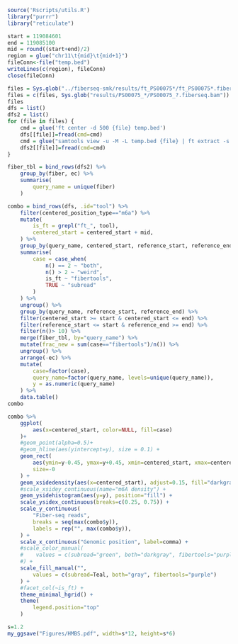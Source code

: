 ```r
source('Rscripts/utils.R')
library("purrr")
library("reticulate")
```


```r
start = 119084601 
end = 119085100
mid = round((start+end)/2)
region = glue("chr11\t{mid}\t{mid+1}")
fileConn<-file("temp.bed")
writeLines(c(region), fileConn)
close(fileConn)

files = Sys.glob("../fiberseq-smk/results/ft_PS00075*/ft_PS00075*.fiberseq.bam")
files = c(files, Sys.glob("results/PS00075_*/PS00075_?.fiberseq.bam"))
files
dfs = list()
dfs2 = list()
for (file in files) {
    cmd = glue('ft center -d 500 {file} temp.bed')
    dfs[[file]]=fread(cmd=cmd)
    cmd = glue("samtools view -u -M -L temp.bed {file} | ft extract -s --all -")
    dfs2[[file]]=fread(cmd=cmd)
}
```


```r
fiber_tbl = bind_rows(dfs2) %>%
    group_by(fiber, ec) %>%
    summarise(
        query_name = unique(fiber)
    )

combo = bind_rows(dfs, .id="tool") %>% 
    filter(centered_position_type=="m6a") %>%
    mutate(
        is_ft = grepl("ft_", tool),
        centered_start = centered_start + mid,
    ) %>%
    group_by(query_name, centered_start, reference_start, reference_end ) %>%
    summarise(
        case = case_when(
            n() == 2 ~ "both",
            n() > 2 ~ "weird",
            is_ft ~ "fibertools",
            TRUE ~ "subread"
        )
    ) %>%
    ungroup() %>%
    group_by(query_name, reference_start, reference_end) %>%
    filter(centered_start >= start & centered_start <= end) %>%
    filter(reference_start <= start & reference_end >= end) %>%
    filter(n()> 10) %>%
    merge(fiber_tbl, by="query_name") %>%
    mutate(frac_new = sum(case=="fibertools")/n()) %>%
    ungroup() %>%
    arrange(-ec) %>%
    mutate(
        case=factor(case),
        query_name=factor(query_name, levels=unique(query_name)),
        y = as.numeric(query_name)
    ) %>%
    data.table()
combo
```


```r
combo %>%
    ggplot(
        aes(x=centered_start, color=NULL, fill=case)
    )+
    #geom_point(alpha=0.5)+
    #geom_hline(aes(yintercept=y), size = 0.1) +
    geom_rect(
        aes(ymin=y-0.45, ymax=y+0.45, xmin=centered_start, xmax=centered_start+0.9),
        size=-0
    ) +
    geom_xsidedensity(aes(x=centered_start), adjust=0.15, fill="darkgray") +
    #scale_xsidey_continuous(name="m6A density") +
    geom_ysidehistogram(aes(y=y), position="fill") +
    scale_ysidex_continuous(breaks=c(0.25, 0.75)) +
    scale_y_continuous(
        "Fiber-seq reads",
        breaks = seq(max(combo$y)),
        labels = rep("", max(combo$y)),
    ) +
    scale_x_continuous("Genomic position", label=comma) +
    #scale_color_manual(
    #    values = c(subread="green", both="darkgray", fibertools="purple")
    #) +
    scale_fill_manual("",
        values = c(subread=Teal, both="gray", fibertools="purple")
    ) +
    #facet_col(~is_ft) +
    theme_minimal_hgrid() +
    theme(
        legend.position="top"
    )

s=1.2
my_ggsave("Figures/HMBS.pdf", width=s*12, height=s*6)
```
